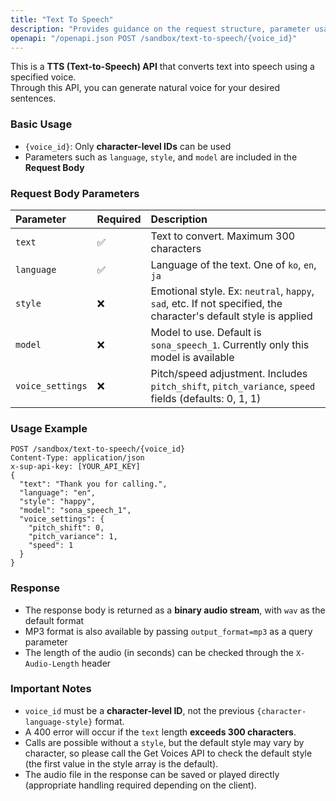 ```yaml
---
title: "Text To Speech"
description: "Provides guidance on the request structure, parameter usage, and error considerations for the TTS API that converts text to speech."
openapi: "/openapi.json POST /sandbox/text-to-speech/{voice_id}"
---
```


This is a **TTS (Text-to-Speech) API** that converts text into speech using a specified voice.\
Through this API, you can generate natural voice for your desired sentences.

### Basic Usage
- `{voice_id}`: Only **character-level IDs** can be used
- Parameters such as `language`, `style`, and `model` are included in the **Request Body**

### Request Body Parameters
| Parameter         | Required | Description                                                           |
| :--------------- | :-- | :---------------------------------------------------------------------- |
| `text`           | ✅  | Text to convert. Maximum 300 characters                                  |
| `language`       | ✅  | Language of the text. One of `ko`, `en`, `ja`                           |
| `style`          | ❌  | Emotional style. Ex: `neutral`, `happy`, `sad`, etc. If not specified, the character's default style is applied |
| `model`          | ❌  | Model to use. Default is `sona_speech_1`. Currently only this model is available |
| `voice_settings` | ❌  | Pitch/speed adjustment. Includes `pitch_shift`, `pitch_variance`, `speed` fields (defaults: 0, 1, 1) |

### Usage Example
```http
POST /sandbox/text-to-speech/{voice_id}
Content-Type: application/json
x-sup-api-key: [YOUR_API_KEY]
{
  "text": "Thank you for calling.",
  "language": "en",
  "style": "happy",
  "model": "sona_speech_1",
  "voice_settings": {
    "pitch_shift": 0,
    "pitch_variance": 1,
    "speed": 1
  }
}
```

### Response
- The response body is returned as a **binary audio stream**, with `wav` as the default format
- MP3 format is also available by passing `output_format=mp3` as a query parameter
- The length of the audio (in seconds) can be checked through the `X-Audio-Length` header

### Important Notes
- `voice_id` must be a **character-level ID**, not the previous `{character-language-style}` format.
- A 400 error will occur if the `text` length **exceeds 300 characters**.
- Calls are possible without a `style`, but the default style may vary by character, so please call the Get Voices API to check the default style (the first value in the style array is the default).
- The audio file in the response can be saved or played directly (appropriate handling required depending on the client).
